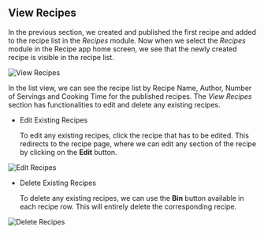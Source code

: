 ## View Recipes

In the previous section, we created and published the first recipe and added to the recipe list in the *Recipes* module. Now when we select the *Recipes* module in the Recipe app home screen, we see that the newly created recipe is visible in the recipe list.

![View Recipes](\images\recipe\view-recipe\view-recipes.png  "View Recipes")

In the list view, we can see the recipe list by Recipe Name, Author, Number of Servings and Cooking Time for the published recipes. The *View Recipes* section has functionalities to edit and delete any existing recipes.

 - Edit Existing Recipes

	To edit any existing recipes, click the recipe that has to be edited. This redirects to the recipe page, where we can edit any section of the recipe by clicking on the **Edit** button.

![Edit Recipes](\images\recipe\view-recipe\edit-recipes.png "Edit Recipes")

 - Delete Existing Recipes

	 To delete any existing recipes, we can use the **Bin** button available in each recipe row. This will entirely delete the corresponding recipe.

![Delete Recipes](\images\recipe\view-recipe\delete-recipe.png "Delete Recipes")